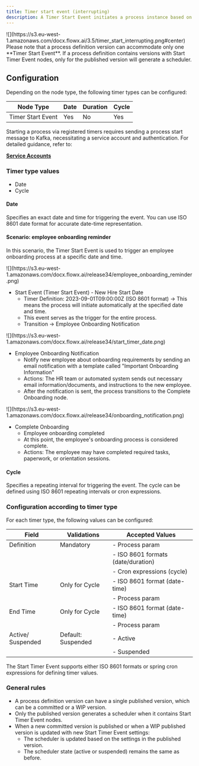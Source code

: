 ```yaml
---
title: Timer start event (interrupting)
description: A Timer Start Event initiates a process instance based on a specified time or schedule.
---
```


<Frame>
![](https://s3.eu-west-1.amazonaws.com/docx.flowx.ai/3.5/timer_start_interrupting.png#center)
</Frame>

<Info>
Please note that a process definition version can accommodate only one **Timer Start Event**.
</Info>

<Warning>
If a process definition contains versions with Start Timer Event nodes, only for the published version will generate a scheduler.
</Warning>

## Configuration

Depending on the node type, the following timer types can be configured:

| Node Type         | Date | Duration | Cycle |
| ----------------- | ---- | -------- | ----- |
| Timer Start Event | Yes  | No       | Yes   |

<Check>
Starting a process via registered timers requires sending a process start message to Kafka, necessitating a service account and authentication. For detailed guidance, refer to:

[**Service Accounts**](../../../../setup-guides/access-management/configuring-an-iam-solution#scheduler-service-account)
</Check>

### Timer type values

* Date
* Cycle

#### Date

Specifies an exact date and time for triggering the event. You can use ISO 8601 date format for accurate date-time representation.

#### Scenario: employee onboarding reminder

In this scenario, the Timer Start Event is used to trigger an employee onboarding process at a specific date and time.

<Frame>
![](https://s3.eu-west-1.amazonaws.com/docx.flowx.ai/release34/employee_onboarding_reminder.png)
</Frame>

* Start Event (Timer Start Event) - New Hire Start Date
  - Timer Definition: 2023-09-01T09:00:00Z (ISO 8601 format) → This means the process will initiate automatically at the specified date and time.
  - This event serves as the trigger for the entire process.
  - Transition → Employee Onboarding Notification

<Frame>
![](https://s3.eu-west-1.amazonaws.com/docx.flowx.ai/release34/start_timer_date.png)
</Frame>

* Employee Onboarding Notification
  - Notify new employee about onboarding requirements by sending an email notification with a template called "Important Onboarding Information"
  - Actions: The HR team or automated system sends out necessary email information/documents, and instructions to the new employee.
  - After the notification is sent, the process transitions to the Complete Onboarding node.

<Frame>
![](https://s3.eu-west-1.amazonaws.com/docx.flowx.ai/release34/onboarding_notification.png)
</Frame>

* Complete Onboarding
  - Employee onboarding completed
  - At this point, the employee's onboarding process is considered complete.
  - Actions: The employee may have completed required tasks, paperwork, or orientation sessions.


#### Cycle

Specifies a repeating interval for triggering the event. The cycle can be defined using ISO 8601 repeating intervals or cron expressions.

### Configuration according to timer type

For each timer type, the following values can be configured:

| Field             | Validations        | Accepted Values                    |
| ----------------- | ------------------ | ---------------------------------- |
| Definition        | Mandatory          | - Process param                    |
|                   |                    | - ISO 8601 formats (date/duration) |
|                   |                    | - Cron expressions (cycle)         |
| Start Time        | Only for Cycle     | - ISO 8601 format (date-time)      |
|                   |                    | - Process param                    |
| End Time          | Only for Cycle     | - ISO 8601 format (date-time)      |
|                   |                    | - Process param                    |
| Active/ Suspended | Default: Suspended | - Active                           |
|                   |                    | - Suspended                        |

<Info>
The Start Timer Event supports either ISO 8601 formats or spring cron expressions for defining timer values.
</Info>

### General rules

* A process definition version can have a single published version, which can be a committed or a WIP version.
* Only the published version generates a scheduler when it contains Start Timer Event nodes.
* When a new committed version is published or when a WIP published version is updated with new Start Timer Event settings:
    * The scheduler is updated based on the settings in the published version.
    * The scheduler state (active or suspended) remains the same as before.
